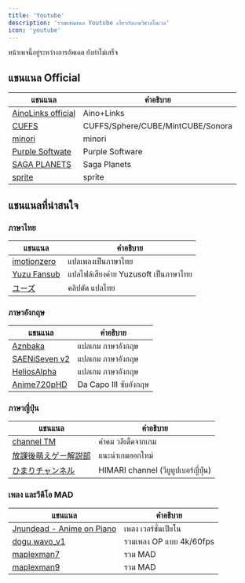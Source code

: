 ```yaml
---
title: 'Youtube'
description: 'รวมแชนแนล Youtube เกี่ยวกับเกมวิชวลโนเวล'
icon: 'youtube'
---
```


<Note>หน้าเพจนี้อยู่ระหว่างการอัพเดต ยังทำไม่เสร็จ</Note>

## แชนแนล Official

| **แชนแนล** | **คำอธิบาย** |
|-----------|-------------|
| [AinoLinks official](https://www.youtube.com/@ainolinksofficial3277) | Aino+Links |
| [CUFFS](https://www.youtube.com/@CuffsOfficial) | CUFFS/Sphere/CUBE/MintCUBE/Sonora |
| [minori](https://www.youtube.com/@minoriworks) | minori |
| [Purple Softwate](https://www.youtube.com/@purplesoftware01) | Purple Software |
| [SAGA PLANETS](https://www.youtube.com/@sagaplanets2523) | Saga Planets |
| [sprite](https://www.youtube.com/@_sprite) | sprite |

## แชนแนลที่น่าสนใจ

### ภาษาไทย

| **แชนแนล** | **คำอธิบาย** |
|-----------|-------------|
| [imotionzero](https://www.youtube.com/@ImoTIonZeRo) | แปลเพลงเป็นภาษาไทย |
| [Yuzu Fansub](https://www.youtube.com/@YuzuFansub) | แปลไฟล์เสียงค่าย Yuzusoft เป็นภาษาไทย |
| [ユーズ](https://www.youtube.com/@user-cf3uy8bl6o) | คลิปตัด แปลไทย |


### ภาษาอังกฤษ

| **แชนแนล** | **คำอธิบาย** |
|-----------|-------------|
| [Aznbaka](https://www.youtube.com/@Aznbaka) | แปลเกม ภาษาอังกฤษ |
| [SAENiSeven v2](https://www.youtube.com/@saenisevenv2237) | แปลเกม ภาษาอังกฤษ |
| [HeliosAlpha](https://www.youtube.com/@HeliosAlpha) | แปลเกม ภาษาอังกฤษ |
| [Anime720pHD](https://www.youtube.com/watch?v=coAgq_zZDvY&list=PLsG2D7QkolmOlXf5vguZWazcesnGoBWS_) | Da Capo III ซับอังกฤษ |


### ภาษาญี่ปุ่น

| **แชนแนล** | **คำอธิบาย** |
|-----------|-------------|
| [channel TM](https://www.youtube.com/@channeltm502) | คำคม วลีเด็ดจากเกม |
| [放課後萌えゲー解説部](https://www.youtube.com/@hokago-moegames) | แนะนำเกมออกใหม่ |
| [ひまりチャンネル](https://www.youtube.com/@himarichannel4128) | HIMARI channel (วียูทูปเบอร์ญี่ปุ่น) |


### เพลง และวีดีโอ MAD

| **แชนแนล** | **คำอธิบาย** |
|-----------|-------------|
| [Jnundead - Anime on Piano](https://www.youtube.com/@JnundeadAnimeonPiano) | เพลง เวอร์ชั่นเปียโน |
| [dogu wavo_v1](https://www.youtube.com/channel/UCikACYyDSGHlhRBHyjQZqVw) | รวมเพลง OP แบบ 4k/60fps |
| [maplexman7](https://www.youtube.com/@maplexman7) | รวม MAD |
| [maplexman9](https://www.youtube.com/@maplexman9) | รวม MAD |